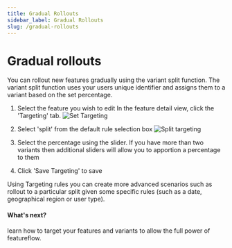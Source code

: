```yaml
---
title: Gradual Rollouts
sidebar_label: Gradual Rollouts
slug: /gradual-rollouts
---
```



# Gradual rollouts
You can rollout new features gradually using the variant split function. The variant split function uses your users unique identifier and assigns them to a variant based on the set percentage.

1. Select the feature you wish to edit
In the feature detail view, click the 'Targeting' tab.
![Set Targeting](/img/gradual-1.png)
2. Select 'split' from the default rule selection box
![Split targeting](/img/gradual-2.png)
3. Select the percentage using the slider.
If you have more than two variants then additional sliders will allow you to apportion a percentage to them

4. Click 'Save Targeting' to save

Using Targeting rules you can create more advanced scenarios such as rollout to a particular split given some specific rules (such as a date, geographical region or user type).

#### What's next?
learn how to target your features and variants to allow the full power of featureflow.
